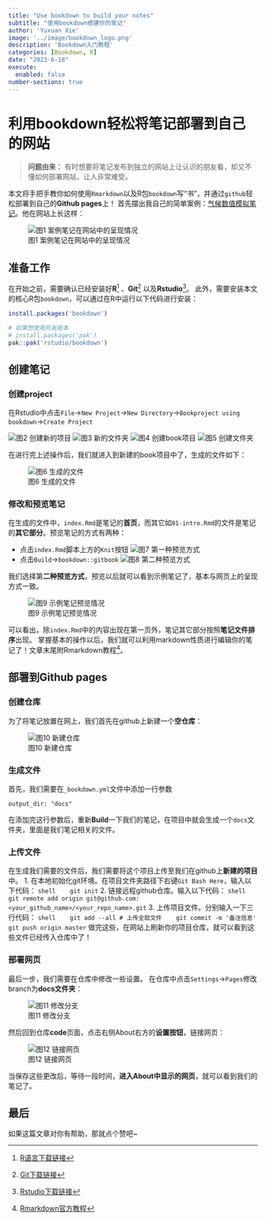 ```yaml
---
title: "Use bookdown to build your notes"
subtitle: "使用bookdown搭建你的笔记"
author: 'Yuxuan Xie'
image: '../image/bookdown_logo.png'
description: 'Bookdown入门教程'
categories: [Bookdown, R]
date: "2023-6-18"
execute: 
  enabled: false
number-sections: true
---
```

# 利用bookdown轻松将笔记部署到自己的网站

> **问题由来：**
> 有时想要将笔记发布到独立的网站上让认识的朋友看，却又不懂如何部署网站，让人非常难受。

本文将手把手教你如何使用`Rmarkdown`以及R包`bookdown`写“书”，并通过`github`轻松部署到自己的**Github pages**上！
首先摆出我自己的简单案例：[气候数值模拟笔记](https://cug-xyx.github.io/Climate-Numerical-Simulation/)。他在网站上长这样：

![图1 案例笔记在网站中的呈现情况](../image/profile.png)

## 准备工作

在开始之前，需要确认已经安装好**R**^[[R语言下载链接](https://www.r-project.org/)] 、**Git**^[[Git下载链接](https://git-scm.com/downloads)] 以及**Rstudio**^[[Rstudio下载链接](https://rstudio.com/products/rstudio/download/)]。
此外，需要安装本文的核心R包`bookdown`，可以通过在R中运行以下代码进行安装：

```r
install.packages('bookdown')

# 如果想使用开发版本
# install.packages('pak')
pak::pak('rstudio/bookdown')
```

## 创建笔记

### 创建project

在Rstudio中点击`File`->`New Project`->`New Directory`->`Bookproject using bookdown`->`Create Project`

![图2 创建新的项目](../image/new_proj.png)
![图3 新的文件夹](../image/new_dir.png)
![图4 创建book项目](../image/new_book.png)
![图5 创建文件夹](../image/dir_name.png)

在进行完上述操作后，我们就进入到新建的book项目中了，生成的文件如下：

![图6 生成的文件](../image/files.png)

### 修改和预览笔记

在生成的文件中，`index.Rmd`是笔记的**首页**，而其它如`01-intro.Rmd`的文件是笔记的**其它部分**。预览笔记的方式有两种：

- 点击`index.Rmd`脚本上方的`Knit`按钮
  ![图7 第一种预览方式](../image/knit.png)
- 点击`Build`->`bookdown::gitbook`
  ![图8 第二种预览方式](../image/build.png)

我们选择第**二种预览方式**，预览以后就可以看到示例笔记了，基本与网页上的呈现方式一致。

![图9 示例笔记预览情况](../image/preview.png)

可以看出，除`index.Rmd`中的内容出现在第一页外，笔记其它部分按照**笔记文件排序**出现。
掌握基本的操作以后，我们就可以利用markdown性质进行编辑你的笔记了！文章末尾附Rmarkdown教程^[[Rmarkdown官方教程](https://bookdown.org/yihui/rmarkdown/)]。

## 部署到Github pages

### 创建仓库

为了将笔记放置在网上，我们首先在github上新建一个**空仓库**：

![图10 新建仓库](../image/new_repo.png)

### 生成文件

首先，我们需要在`_bookdown.yml`文件中添加一行参数

```
output_dir: "docs"
```
在添加完这行参数后，重新**Build**一下我们的笔记，在项目中就会生成一个`docs`文件夹，里面是我们笔记相关的文件。

### 上传文件

在生成我们需要的文件后，我们需要将这个项目上传至我们在github上**新建的项目**中。
1. 在本地初始化git环境。在项目文件夹路径下右键`Git Bash Here`，输入以下代码：
   ```shell
   git init
   ```
2. 链接远程github仓库。输入以下代码：
   ```shell
   git remote add origin git@github.com:<your_github_name>/<your_repo_name>.git
   ```
3. 上传项目文件。分别输入一下三行代码：
   ```shell
   git add --all # 上传全部文件
   git commit -m '备注信息'
   git push origin master
   ```
做完这些，在网站上刷新你的项目仓库，就可以看到这些文件已经传入仓库中了！

### 部署网页

最后一步，我们需要在仓库中修改一些设置。
在仓库中点击`Settings`->`Pages`修改branch为**docs文件夹**：

![图11 修改分支](../image/settings.png)

然后回到仓库**code**页面，点击右侧About右方的**设置按钮**，链接网页：

![图12 链接网页](../image/website.png)

当保存这些更改后，等待一段时间，**进入About中显示的网页**，就可以看到我们的笔记了。

## 最后

如果这篇文章对你有帮助，那就点个赞吧~
